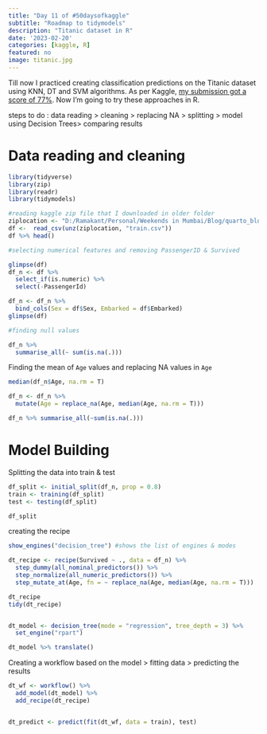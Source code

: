 ```yaml
---
title: "Day 11 of #50daysofkaggle"
subtitle: "Roadmap to tidymodels"
description: "Titanic dataset in R"
date: '2023-02-20'
categories: [kaggle, R]
featured: no
image: titanic.jpg
---
```


Till now I practiced creating classification predictions on the Titanic dataset using KNN, DT and SVM algorithms. As per Kaggle, [my submission got a score of 77%](https://www.kaggle.com/code/dsramakant/titanic-classification-by-decision-trees-python). Now I'm going to try these approaches in R.

steps to do : data reading \> cleaning \> replacing NA \> splitting \> model using Decision Trees\> comparing results

# Data reading and cleaning

```r
library(tidyverse)
library(zip)
library(readr)
library(tidymodels)

#reading kaggle zip file that I downloaded in older folder
ziplocation <- "D:/Ramakant/Personal/Weekends in Mumbai/Blog/quarto_blog/posts/2022-10-12-day-6-of-50daysofkaggle/titanic.zip"
df <-  read_csv(unz(ziplocation, "train.csv"))
df %>% head()

#selecting numerical features and removing PassengerID & Survived

glimpse(df)
df_n <- df %>% 
  select_if(is.numeric) %>% 
  select(-PassengerId)

df_n <- df_n %>% 
  bind_cols(Sex = df$Sex, Embarked = df$Embarked) 
glimpse(df)

#finding null values

df_n %>%  
  summarise_all(~ sum(is.na(.)))
```

Finding the mean of `Age` values and replacing NA values in `Age`

```r
median(df_n$Age, na.rm = T)

df_n <- df_n %>% 
  mutate(Age = replace_na(Age, median(Age, na.rm = T)))

df_n %>% summarise_all(~sum(is.na(.)))
```

# Model Building

Splitting the data into train & test

```r
df_split <- initial_split(df_n, prop = 0.8)
train <- training(df_split)
test <- testing(df_split)

df_split
```

creating the recipe

```r
show_engines("decision_tree") #shows the list of engines & modes
```

```r
dt_recipe <- recipe(Survived ~ ., data = df_n) %>% 
  step_dummy(all_nominal_predictors()) %>% 
  step_normalize(all_numeric_predictors()) %>% 
  step_mutate_at(Age, fn = ~ replace_na(Age, median(Age, na.rm = T)))

dt_recipe
tidy(dt_recipe)


dt_model <- decision_tree(mode = "regression", tree_depth = 3) %>% 
  set_engine("rpart")

dt_model %>% translate()
```

Creating a workflow based on the model \> fitting data \> predicting the results

```r

dt_wf <- workflow() %>%
  add_model(dt_model) %>% 
  add_recipe(dt_recipe)


dt_predict <- predict(fit(dt_wf, data = train), test)

```
